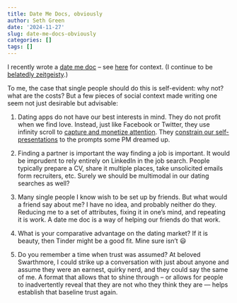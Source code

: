 ```yaml
---
title: Date Me Docs, obviously
author: Seth Green
date: '2024-11-27'
slug: date-me-docs-obviously
categories: []
tags: []
---
```


I recently wrote a [date me doc](https://docs.google.com/document/d/1zyQGt7hMgV3iKj8vKlPMgS1ese2L3-ACGZixJAT0re0/edit?tab=t.0#heading=h.778fyscdi0hf) -- see [here](https://www.nytimes.com/2023/08/02/style/date-me-docs.html) for context. (I continue to be [belatedly zeitgeisty](https://setharielgreen.com/blog/i-ve-been-zeitgeisty-lately/).)

To me, the case that single people should do this is self-evident: why not? what are the costs? But a few pieces of social context made writing one seem not just desirable but advisable:

1.  Dating apps do not have our best interests in mind. They do not profit when we find love. Instead, just like Facebook or Twitter, they use infinity scroll to [capture and monetize attention](https://www.goodreads.com/book/show/57933306-stolen-focus). They [constrain our self-presentations](https://www.nybooks.com/articles/2010/11/25/generation-why/?srsltid=AfmBOorbb1cblet88L1FKWm2wTV7h9ucUhXDrW1y06a-rrDeK_j4a7Op) to the prompts some PM dreamed up.

2.  Finding a partner is important the way finding a job is important. It would be imprudent to rely entirely on LinkedIn in the job search. People typically prepare a CV, share it multiple places, take unsolicited emails form recruiters, etc. Surely we should be multimodal in our dating searches as well?

3.  Many single people I know wish to be set up by friends. But what would a friend say about me? I have no idea, and probably neither do they. Reducing me to a set of attributes, fixing it in one's mind, and repeating it is work. A date me doc is a way of helping our friends do that work.

4.  What is your comparative advantage on the dating market? If it is beauty, then Tinder might be a good fit. Mine sure isn't 😃

5.  Do you remember a time when trust was assumed? At beloved Swarthmore, I could strike up a conversation with just about anyone and assume they were an earnest, quirky nerd, and they could say the same of me. A format that allows that to shine through – or allows for people to inadvertently reveal that they are not who they think they are — helps establish that baseline trust again.
